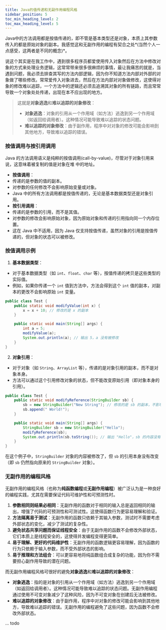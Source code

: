 ```yaml
---
title: Java的值传递和无副作用编程风格
sidebar_position: 5
toc_min_heading_level: 2
toc_max_heading_level: 5
---
```


Java中的方法调用都是按值传递的，即不管是基本类型还是对象，本质上其参数传入的都是原始对象的副本。我感觉这和无副作用的编程有契合之处*(当然个人一点感受，这两者是不同的概念)*。

说这个其实是在我工作中，遇到很多程序员都爱使用传入对象然后在方法中修改对象的方式来处理业务逻辑，这常常带来很多很麻烦的事情，最让我痛苦的就是，当遇到问题，我必须去排查其写的方法内部逻辑，因为你不知道方法内部对外部的对象做了哪些修改。常常爱传入对象进去，然后在方法内部对对象做修改，这使得对象的修改难以追踪，一个方法中的逻辑还必须去追溯其对象的所有链路，而且常常导致一个对象处处传递，出现在本不应出现的地方。

> 这就是**对象逃逸**和**难以追踪的对象修改**：
>
> - **对象逃逸**：对象的引用从一个作用域（如方法）逃逸到另一个作用域（如返回给调用者）。这种情况可能导致难以追踪的状态问题。
> - **难以追踪的对象修改**：由于副作用，程序中对对象的修改可能会影响到其他地方，导致难以追踪的错误。



### 按值调用与按引用调用

Java 的方法调用语义是纯粹的按值调用(call-by-value)，尽管对于对象引用来说，这意味着被复制的值是对象在堆 中的地址。

- **按值调用**：
- 传递的是参数的值的副本。
- 对参数的任何修改不会影响原始变量或对象。
- Java 中的所有方法调用都是按值传递的，无论是基本数据类型还是对象引用。
- **按引用调用**：
- 传递的是参数的引用，而不是其值。
- 对参数的修改会影响原始对象，因为原始对象和传递的引用指向同一个内存位置。
- 这在 Java 中不适用，因为 Java 仅支持按值传递，虽然对象的引用是按值传递的，但对象的状态可以被修改。



### 按值调用示例

1. **基本数据类型**：

- 对于基本数据类型（如 `int`、`float`、`char` 等），按值传递的拷贝是这些类型的实际值。
- 例如，如果你传递一个 `int` 值到方法中，方法会得到这个 `int` 值的副本，对副本的更改不会影响原始 `int` 变量。

```java
public class Test {
    public static void modifyValue(int x) {
        x = x + 10; // 修改的是 x 的副本
    }

    public static void main(String[] args) {
        int a = 5;
        modifyValue(a);
        System.out.println(a); // 输出 5，a 没有被修改
    }
}
   ```

2. **对象引用**：

- 对于对象（如 `String`、`ArrayList` 等），传递的是对象引用的副本，而不是对象本身。
- 方法可以通过这个引用修改对象的状态，但不能改变原始引用（即对象本身的引用）。

```java
public class Test {
    public static void modifyReference(StringBuilder sb) {
        sb = new StringBuilder("New String"); // 修改的是 sb 的副本，不影响原始引用
        sb.append(" World!");
    }

    public static void main(String[] args) {
        StringBuilder sb = new StringBuilder("Hello");
        modifyReference(sb);
        System.out.println(sb.toString()); // 输出 "Hello"，sb 的内容没有改变
    }
}

   ```

在这个例子中，`StringBuilder` 对象的内容被修改了，但 `sb` 的引用本身没有改变（即 `sb` 仍然指向原来的 `StringBuilder` 对象）。



### 无副作用的编程风格

无副作用的编程风格（也称为**纯函数编程**或**无副作用编程**）被广泛认为是一种良好的编程实践，尤其在需要保证代码可维护性和可预测性时。

1. **参数相同则结果必相同**：无副作用的函数对于相同的输入总是返回相同的输出，增强了代码的可预测性和可测试性。这使得函数行为更容易理解和验证。
2. **方法隔离易于测试**：无副作用的函数只依赖于其输入参数，测试时不需要考虑外部状态的变化，减少了测试的复杂性。
3. **避免状态共享问题而保证线程安全**：由于无副作用的函数不会修改外部状态，它们本质上是线程安全的，这使得并发编程变得更简单。
4. **易于理解、更好的代码维护性**：无副作用的函数逻辑更容易理解，因为函数的行为只依赖于输入参数，而不受外部状态的影响。
5. **易于推理和方法组合**：可以更容易地将纯函数组合成复杂的功能，因为你不需要担心副作用导致的潜在问题。



而无副作用编程风格可很好的避免**对象逃逸**和**难以追踪的对象修改**：

- **对象逃逸**：指的是对象的引用从一个作用域（如方法）逃逸到另一个作用域（如返回给调用者）。这种情况可能导致难以追踪的状态问题。无副作用编程通过使用不可变对象减少了这种风险，因为不可变对象在创建后无法被修改。
- **难以追踪的对象修改**：由于副作用，程序中对对象的修改可能会影响到其他地方，导致难以追踪的错误。无副作用的编程避免了这些问题，因为函数不会修改外部状态。

... todo







